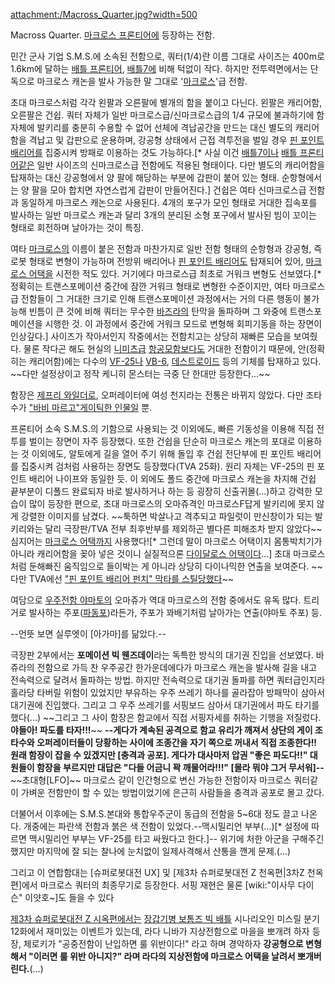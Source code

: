 attachment:/Macross_Quarter.jpg?width=500

Macross Quarter. [[마크로스 프론티어]]에 등장하는 전함.

민간 군사 기업 S.M.S.에 소속된 전함으로, 쿼터(1/4)란 이름 그대로 사이즈는 400m로 1.6km에 달하는 [[배틀 프론티어]], [[배틀7]]에 비해 턱없이 작다. 하지만 전투력면에서는 단독으로 마크로스 캐논을 발사 가능한 말 그대로 '[[마크로스]]'급 전함. 

초대 마크로스처럼 각각 왼팔과 오른팔에 별개의 함을 붙이고 다닌다. 왼팔은 캐리어함, 오른팔은 건쉽. 쿼터 자체가 일반 마크로스급/신마크로스급의 1/4 규모에 불과하기에 함 자체에 발키리를 충분히 수용할 수 없어 선체에 격납공간을 만드는 대신 별도의 캐리어함을 격납고 및 갑판으로 운용하며, 강공형 상태에서 근접 격투전을 벌일 경우 [[핀 포인트 배리어]]를 집중시켜 방패로 이용하는 것도 가능하다.[* 사실 이건 [[배틀7]]이나 [[배틀 프론티어]]같은 일반 사이즈의 신마크로스급 전함에도 적용된 형태이다. 다만 별도의 캐리어함을 탑재하는 대신 강공형에서 양 팔에 해당하는 부분에 갑판이 붙어 있는 형태. 순항형에서는 양 팔을 모아 합치면 자연스럽게 갑판이 만들어진다.] 건쉽은 여타 신마크로스급 전함과 동일하게 마크로스 캐논으로 사용된다. 4개의 포구가 모인 형태로 거대한 집속포를 발사하는 일반 마크로스 캐논과 달리 3개의 분리된 소형 포구에서 발사된 빔이 꼬이는 형태로 회전하며 날아가는 것이 특징.

여타 [[마크로스]]의 이름이 붙은 전함과 마찬가지로 일반 전함 형태의 순항형과 강공형, 즉 로봇 형태로 변형이 가능하며 전방위 배리어나 [[핀 포인트 배리어]]도 탑재되어 있어, [[마크로스 어택]]을 시전한 적도 있다. 거기에다 마크로스급 최초로 거워크 변형도 선보였다.[* 정확히는 트랜스포메이션 중간에 잠깐 거워크 형태로 변형한 수준이지만, 여타 마크로스급 전함들이 그 거대한 크기로 인해 트랜스포메이션 과정에서는 거의 다른 행동이 불가능해 빈틈이 큰 것에 비해 쿼터는 무수한 [[바즈라]]의 탄막을 돌파하며 그 와중에 트랜스포메이션을 시행한 것. 이 과정에서 중간에 거워크 모드로 변형해 회피기동을 하는 장면이 인상깊다.] 사이즈가 작아서인지 작중에서는 전함치고는 상당히 재빠른 모습을 보여줬다.
물론 작다곤 해도 현실의 [[니미츠급]] [[항공모함]]보다도 거대한 전함이기 때문에, 안(정확히는 캐리어함)에는 다수의 [[VF-25]]나 [[VB-6]], [[데스트로이드]] 등의 기체를 탑재하고 있다. ~~다만 설정상이고 정작 케니히 몬스터는 극중 단 한대만 등장한다...~~  

함장은 [[제프리 와일더]]로, 오퍼레이터에 여성 천지라는 전통은 바뀌지 않았다. 다만 조타수가 [["바비 마르고"게이틱한 인물]]일 뿐.

프론티어 소속 S.M.S.의 기함으로 사용되는 것 이외에도, 빠른 기동성을 이용해 직접 전투를 벌이는 장면이 자주 등장했다. 또한 건쉽을 단순히 마크로스 캐논의 포대로 이용하는 것 이외에도, 알토에게 길을 열어 주기 위해 돌입 후 건쉽 전단부에 핀 포인트 배리어를 집중시켜 검처럼 사용하는 장면도 등장했다(TVA 25화). 원리 자체는 VF-25의 핀 포인트 배리어 나이프와 동일한 듯. 이 외에도 폴드 중간에 마크로스 캐논을 차지해 건쉽 끝부분이 디폴드 완료되자 바로 발사하거나 하는 등 굉장히 신출귀몰(...)하고 강력한 모습이 많이 등장한 편으로, 초대 마크로스의 오마쥬격인 마크로스F답게 발키리에 못지 않게 강렬한 이미지를 남겼다. ~~툭하면 박살나고 격추되고 파일럿이 만신창이가 되는 발키리와는 달리 극장판/TVA 전부 최후반부를 제외하곤 별다른 피해조차 받지 않았다~~ 심지어는 [[마크로스 어택]]까지 사용했다![* 그런데 말이 마크로스 어택이지 몸통박치기가 아니라 캐리어함을 꽂아 넣은 것이니 실질적으론 [[다이달로스 어택]]이다...] 초대 마크로스처럼 둔해빠진 움직임으로 들이박는 게 아니라 상당히 다이나믹한 연출을 보여준다. ~~다만 TVA에선 [["핀 포인트 배리어 펀치" 막타를 스틸당했다]]~~

여담으로 [[우주전함 야마토]]의 오마쥬가 역대 마크로스의 전함 중에서도 유독 많다. 트리거로 발사하는 주포([[파동포]])라든가, 주포가 꽈배기처럼 날아가는 연출(야마토 주포) 등. 

--언뜻 보면 실루엣이 [아가마]를 닮았다.--

극장판 2부에서는 '''포메이션 빅 웬즈데이'''라는 독특한 방식의 대기권 진입을 선보였다.
바쥬라의 전함으로 가득 찬 우주공간 한가운데에다가 마크로스 캐논을 발사해 길을 내고 전속력으로 달려서 돌파하는 방법. 하지만 전속력으로 대기권 돌파를 하면 쿼터급인지라 홀라당 타버릴 위험이 있었지만 부유하는 우주 쓰레기 하나를 골라잡아 방패막이 삼아서 대기권에 진입했다. 그리고 그 우주 쓰레기를 서핑보드 삼아서 대기권에서 파도 타기를 했다(...) ~~그리고 그 사이 함장은 함교에서 직접 서핑자세를 취하는 기행을 저질렀다. '''야들아! 파도를 타자!!!'''~~ '''--게다가 계속된 공격으로 함교 유리가 깨져서 상단의 게이 조타수와 오퍼레이터들이 당황하는 사이에 조종간을 자기 쪽으로 꺼내서 직접 조종한다!! 원래 함장이 잡을 수 있겠지만 [충격과 공포]. 게다가 대사마저 압권 "좋은 파도다!!" 대원들이 함장을 부르지만 대답은 "다들 어금니 꽉 깨물어라!!!" [몰라 뭐야 그거 무서워]--''' ~~초대형[LFO]~~
마크로스 같이 인간형으로 변신 가능한 전함이자 마크로스 쿼터같이 가벼운 전함만이 할 수 있는 방법이었기에 은근히 사람들을 충격과 공포로 몰고 갔다.

더불어서 이후에는 S.M.S.본대와 통합우주군이 동급의 전함을 5~6대 정도 끌고 나온다. 개중에는 파란색 전함과 붉은 색 전함이 있었다.--맥시밀리언 부부(…)[* 설정에 따르면 맥시밀리언 부부는 VF-25를 타고 싸웠다고 한다.]-- 위기에 처한 아군을 구해주긴 했지만 마지막에 잘 되는 찰나에 눈치없이 일제사격해서 산통을 깬게 문제.(…)

그리고 이 연합함대는 [슈퍼로봇대전 UX] 및 [제3차 슈퍼로봇대전 Z 천옥편|3차Z 천옥편]에서 마크로스 쿼터의 최종무기로 등장한다. 서핑 재현은 물론 [wiki:"이사무 다이슨" 이얏호~]도 들을 수 있다 

[[제3차 슈퍼로봇대전 Z 시옥편]]에서는 [[장갑기병 보톰즈 빅 배틀]] 시나리오인 미스릴 분기 12화에서 재미있는 이벤트가 있는데, 라다 니바가 지상전함으로 마을을 뽀개려 하자 등장, 체로키가 "공중전함이 난입하면 룰 위반이다!" 라고 하며 경악하자 '''강공형으로 변형해서 "이러면 룰 위반 아니지?" 라며 라다의 지상전함에 마크로스 어택을 날려서 뽀개버린다.'''(…)
